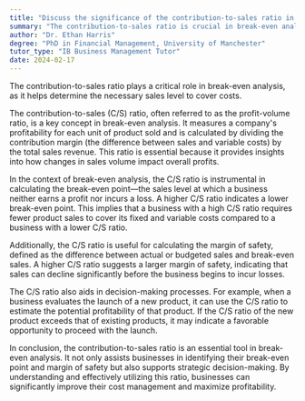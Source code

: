 ```yaml
---
title: "Discuss the significance of the contribution-to-sales ratio in break-even analysis"
summary: "The contribution-to-sales ratio is crucial in break-even analysis as it helps determine the level of sales needed to cover costs."
author: "Dr. Ethan Harris"
degree: "PhD in Financial Management, University of Manchester"
tutor_type: "IB Business Management Tutor"
date: 2024-02-17
---
```


The contribution-to-sales ratio plays a critical role in break-even analysis, as it helps determine the necessary sales level to cover costs.

The contribution-to-sales (C/S) ratio, often referred to as the profit-volume ratio, is a key concept in break-even analysis. It measures a company's profitability for each unit of product sold and is calculated by dividing the contribution margin (the difference between sales and variable costs) by the total sales revenue. This ratio is essential because it provides insights into how changes in sales volume impact overall profits.

In the context of break-even analysis, the C/S ratio is instrumental in calculating the break-even point—the sales level at which a business neither earns a profit nor incurs a loss. A higher C/S ratio indicates a lower break-even point. This implies that a business with a high C/S ratio requires fewer product sales to cover its fixed and variable costs compared to a business with a lower C/S ratio.

Additionally, the C/S ratio is useful for calculating the margin of safety, defined as the difference between actual or budgeted sales and break-even sales. A higher C/S ratio suggests a larger margin of safety, indicating that sales can decline significantly before the business begins to incur losses.

The C/S ratio also aids in decision-making processes. For example, when a business evaluates the launch of a new product, it can use the C/S ratio to estimate the potential profitability of that product. If the C/S ratio of the new product exceeds that of existing products, it may indicate a favorable opportunity to proceed with the launch.

In conclusion, the contribution-to-sales ratio is an essential tool in break-even analysis. It not only assists businesses in identifying their break-even point and margin of safety but also supports strategic decision-making. By understanding and effectively utilizing this ratio, businesses can significantly improve their cost management and maximize profitability.
    